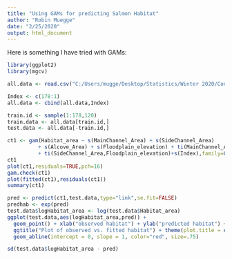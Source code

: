 ---
title: "Using GAMs for predicting Salmon Habitat"
author: "Robin Muegge"
date: "2/25/2020"
output: html_document
---

Here is something I have tried with GAMs:

```{r, warning=FALSE}
library(ggplot2)
library(mgcv)
```

```{r}
all.data <- read.csv("C:/Users/mugge/Desktop/Statistics/Winter 2020/Consulting/Willamette_habitat_features.csv")

Index <- c(178:1)
all.data <- cbind(all.data,Index)

train.id <- sample(1:178,120)
train.data <- all.data[train.id,] 
test.data <- all.data[-train.id,]

ct1 <- gam(Habitat_area ~ s(MainChannel_Area) + s(SideChannel_Area)
          + s(Alcove_Area) + s(Floodplain_elevation) + ti(MainChannel_Area,Alcove_Area) 
          + ti(SideChannel_Area,Floodplain_elevation)+s(Index),family=Gamma(link=log),data=train.data)
ct1
plot(ct1,residuals=TRUE,pch=16)
gam.check(ct1)
plot(fitted(ct1),residuals(ct1))
summary(ct1)

pred <- predict(ct1,test.data,type="link",se.fit=FALSE)
predhab <- exp(pred)
test.data$logHabitat_area <- log(test.data$Habitat_area)
ggplot(test.data,aes(logHabitat_area,pred)) + 
  geom_point() + xlab("observed habitat") + ylab("predicted habitat") +
  ggtitle("Plot of observed vs. fitted habitat") + theme(plot.title = element_text(hjust = 0.5)) +
  geom_abline(intercept = 0, slope = 1, color="red", size=.75)

sd(test.data$logHabitat_area - pred)
```
